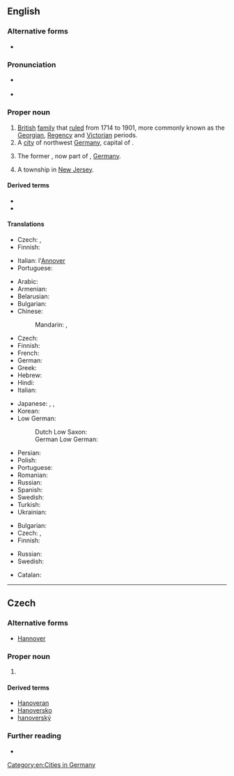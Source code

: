 {{also|Hanóver|Hanôver}}
==English==

===Alternative forms===
* {{l|en|Hannover}}

===Pronunciation===
* {{a|UK}} {{IPA|/ˈhænəvə/|lang=en}}
* {{a|US}} {{IPA|/ˈhænˌoʊvɚ/|lang=en}}

===Proper noun===
{{en-proper noun}}

# [[British]] [[family]] that [[rule]]d from 1714 to 1901, more commonly known as the [[Georgian]], [[Regency]] and [[Victorian]] periods.
# A [[city]] of northwest [[Germany]], capital of {{pedlink|Lower Saxony}}.
# {{lb|en|historical}} The former {{pedlink|Kingdom of Hanover}}, now part of {{pedlink|Lower Saxony}}, [[Germany]].
# A township in [[New Jersey]].

====Derived terms====
* {{l|en|Hanover County}}
* {{l|en|Hanoverian}}

====Translations====
{{trans-top|British royal family}}
* Czech: {{t|cs|Hannoverští|p}}, {{t|cs|Hannoverská dynastie|f}}
* Finnish: {{t|fi|Hanover}}
{{trans-mid}}
* Italian: l'[[Annover]] {{g|m}}
* Portuguese: {{t+|pt|Hanôver}}
{{trans-bottom}}

{{trans-top|German city}}
* Arabic: {{t|ar|هَانُوفَر|m|tr=hanūfar}}
* Armenian: {{t|hy|Հաննովեր}}
* Belarusian: {{t|be|Гановер|m|tr=Hanóver}}
* Bulgarian: {{t|bg|Хановер|m|tr=Hanóver}}
* Chinese:
*: Mandarin: {{t+|cmn|漢諾威|sc=Hani}}, {{t+|cmn|汉诺威|tr=Hànnuòwēi|sc=Hani}}
* Czech: {{t+|cs|Hannover|m}}
* Finnish: {{t+|fi|Hannover}}
* French: {{t+|fr|Hanovre|m}}
* German: {{t+|de|Hannover|n}}
* Greek: {{t+|el|Αννόβερο}}
* Hebrew: {{t|he|הנובר}}
* Hindi: {{t|hi|हनोवर|tr=hanōvar}}
* Italian: {{t|it|Annover|f}}
{{trans-mid}}
* Japanese: {{t|ja|ハノーファー|tr=Hanōfā}}, {{t|ja|ハノーヴァー|tr=Hanōvā}}, {{t|ja|ハノーバー|tr=Hanōbā}}
* Korean: {{t|ko|하노버|tr=Hanobeo|sc=Hang}}
* Low German:
*: Dutch Low Saxon: {{t|nds-nl|Hannover}}
*: German Low German: {{t|nds-de|Hannover|n}}
* Persian: {{t|fa|هانوفر}}
* Polish: {{t+|pl|Hanower|m}}
* Portuguese: {{t+|pt|Hanôver}}
* Romanian: {{t|ro|Hanovra|f}}
* Russian: {{t+|ru|Ганно́вер|m}}
* Spanish: {{t|es|Hanóver|m}}
* Swedish: {{t+|sv|Hannover}}
* Turkish: {{t|tr|Hannover}}
* Ukrainian: {{t|uk|Ганновер|m|tr=Hannóver}}
{{trans-bottom}}

{{trans-top|kingdom}}
* Bulgarian: {{t|bg|Хановер|m|tr=Hanóver}}
* Czech: {{t|cs|Hannoversko|n}}, {{t|cs|Hannoverské království}}
* Finnish: {{t+|fi|Hannover}}
{{trans-mid}}
* Russian: {{t+|ru|Ганно́вер|m}}
* Swedish: {{t+|sv|Hannover}}
{{trans-bottom}}

{{checktrans-top}}
* Catalan: {{t-check|ca|Hanover}}
{{trans-mid}}
{{trans-bottom}}

[[Category:en:Cities in Germany]]

----

==Czech==

===Alternative forms===
* [[Hannover]]

===Proper noun===
{{cs-proper noun|g=m}}

# {{l|en|Hanover}} {{gloss|city of northwest Germany}}

====Derived terms====
* [[Hanoveran]]
* [[Hanoversko]]
* [[hanoverský]]

===Further reading===
* {{R:KNLA}}
